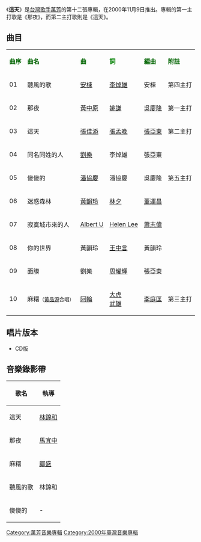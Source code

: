 {{Notability Unreferenced|time=2021-12-11T01:34:14+00:00}}
{{Unreferenced|time=2021-12-11T01:34:14+00:00}}
{{Album infobox | <!-- See Wikipedia:WikiProject_Albums -->
| Name      = 這天
| Type      = 專輯
| Artist    = [[萬芳|萬芳]]
| Cover     = 萬芳 這天.jpg
| Released  = 2000年11月9日
| Recorded  = 2000年
| Genre     = [[國語流行音樂|國語流行音樂]]
| Length    = 38分41秒
| Label     = [[滾石唱片|滾石唱片]]
| Number    = 
| Producer  = [[賈敏恕|賈敏恕]]（聽風的歌、寂寞城市來的人）<br>[[李正帆|李正帆]]（那夜、傻傻的）<br>[[张亚东_(音乐人)|張亞東]]（這天、同名同姓的人、面膜）<br>[[黃韻玲|黃韻玲]]（迷惑森林、你的世界）<br>[[劉志宏|劉志宏]]、[[劉思銘|劉思銘]]（麻糬）
| Last album = [[不換|不換]]<br />（1999年）
| This album = '''這天'''<br />（2000年）
| Next album = [[收信快樂|收信快樂]]<br />（2001年）
}}

《'''這天'''》是[[台灣|台灣]][[歌手|歌手]][[萬芳|萬芳]]的第十二張專輯，在2000年11月9日推出。專輯的第一主打歌是《那夜》，而第二主打歌則是《這天》。

==曲目==
{| class="wikitable"
|-
| <font color=darkgreen>'''曲序'''</font> || <font color=darkgreen>'''曲名'''</font> || <font color=darkgreen>'''曲'''</font> || <font color=green>'''詞'''</font> || <font color=darkgreen>'''編曲'''</font> || <font color=darkgreen>'''附註'''</font> 
|-
| 01 || 聽風的歌 || [[安棟|安棟]] || [[李焯雄|李焯雄]] || 安棟 || 第四主打
|-
| 02 || 那夜 || [[黃中原|黃中原]] || [[姚謙|姚謙]] || [[吳慶隆|吳慶隆]] || 第一主打
|-
| 03 || 這天 || [[張佳添|張佳添]] || [[張孟晚|張孟晚]] || [[张亚东_(音乐人)|張亞東]] || 第二主打
|-
| 04 || 同名同姓的人 || [[劉樂|劉樂]] || 李焯雄 || 張亞東 || 
|-
| 05 || 傻傻的 || [[潘協慶|潘協慶]] || 潘協慶 || 吳慶隆 || 第五主打
|-
| 06 || 迷惑森林 || [[黃韻玲|黃韻玲]] || [[林夕|林夕]] || [[董運昌|董運昌]] || 
|-
| 07 || 寂寞城市來的人 || [[Albert_U|Albert U]] || [[Helen_Lee|Helen Lee]] || [[蕭志偉|蕭志偉]] || 
|-
| 08 || 你的世界 || 黃韻玲 || [[王中言|王中言]] || 黃韻玲 ||
|-
| 09 || 面膜 || 劉樂 || [[周耀輝|周耀輝]] || 張亞東 ||
|-
| 10 || 麻糬<small>（[[黃品源|黃品源]]合唱）</small> || [[阿輪|阿輪]] || [[大虎|大虎]]<br>[[武雄|武雄]] || [[李庭匡|李庭匡]] || 第三主打
|}

== 唱片版本 ==
* CD版

== 音樂錄影帶 ==
{| class="wikitable"
! 歌名 !! 執導
|-
|這天||[[林錦和|林錦和]]
|-
|那夜||[[馬宜中|馬宜中]] 
|-
|麻糬||[[鄺盛|鄺盛]]
|-
|聽風的歌||林錦和
|-
|傻傻的|| -
|}

[[Category:萬芳音樂專輯|Category:萬芳音樂專輯]]
[[Category:2000年臺灣音樂專輯|Category:2000年臺灣音樂專輯]]